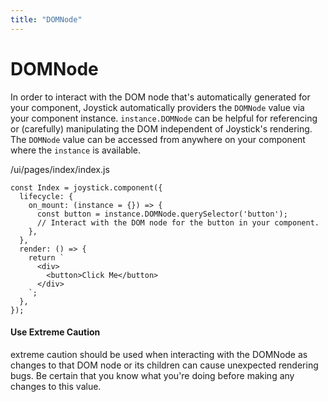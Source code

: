 ```yaml
---
title: "DOMNode"
---
```


# DOMNode

In order to interact with the DOM node that's automatically generated for your component, Joystick automatically providers the `DOMNode` value via your component instance. `instance.DOMNode` can be helpful for referencing or (carefully) manipulating the DOM independent of Joystick's rendering. The `DOMNode` value can be accessed from anywhere on your component where the `instance` is available.

/ui/pages/index/index.js


    const Index = joystick.component({
      lifecycle: {
        on_mount: (instance = {}) => {
          const button = instance.DOMNode.querySelector('button');
          // Interact with the DOM node for the button in your component.
        },
      },
      render: () => {
        return `
          <div>
            <button>Click Me</button>
          </div>
        `;
      },
    });

#### Use Extreme Caution

extreme caution should be used when interacting with the DOMNode as changes to that DOM node or its children can cause unexpected rendering bugs. Be certain that you know what you're doing before making any changes to this value.
